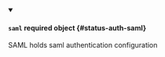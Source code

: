 


<details className="config-field" data-expandable="true" open>
<summary>

#### `saml` <span className="config-field-required" data-required="false">required</span> <span className="config-field-type">object</span> <span className="config-field-default"></span> <span className="config-field-enum"></span> {#status-auth-saml}

SAML holds saml authentication configuration

</summary>

<PartialSamlreference />


</details>
